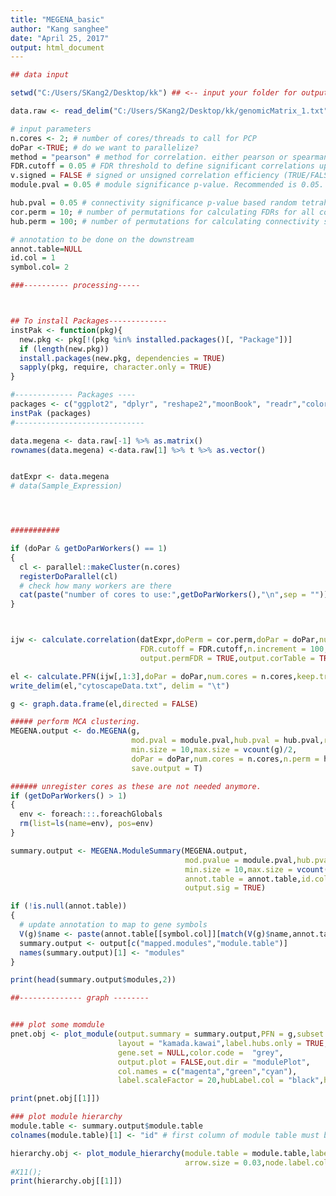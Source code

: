 ```yaml
---
title: "MEGENA_basic"
author: "Kang sanghee"
date: "April 25, 2017"
output: html_document
---
```


```r
## data input

setwd("C:/Users/SKang2/Desktop/kk") ## <-- input your folder for output

data.raw <- read_delim("C:/Users/SKang2/Desktop/kk/genomicMatrix_1.txt",delim="\t") ## <-- input your DATA

# input parameters
n.cores <- 2; # number of cores/threads to call for PCP
doPar <-TRUE; # do we want to parallelize?
method = "pearson" # method for correlation. either pearson or spearman.
FDR.cutoff = 0.05 # FDR threshold to define significant correlations upon shuffling samples.
v.signed = FALSE # signed or unsigned correlation efficiency (TRUE/FALSE)
module.pval = 0.05 # module significance p-value. Recommended is 0.05.

hub.pval = 0.05 # connectivity significance p-value based random tetrahedral networks
cor.perm = 10; # number of permutations for calculating FDRs for all correlation pairs.
hub.perm = 100; # number of permutations for calculating connectivity significance p-value.

# annotation to be done on the downstream
annot.table=NULL
id.col = 1
symbol.col= 2

###---------- processing-----



## To install Packages-------------
instPak <- function(pkg){
  new.pkg <- pkg[!(pkg %in% installed.packages()[, "Package"])]
  if (length(new.pkg))
  install.packages(new.pkg, dependencies = TRUE)
  sapply(pkg, require, character.only = TRUE)
}

#------------- Packages ----
packages <- c("ggplot2", "dplyr", "reshape2","moonBook", "readr","colorspace","MEGENA")
instPak (packages)
#-----------------------------

data.megena <- data.raw[-1] %>% as.matrix()
rownames(data.megena) <-data.raw[1] %>% t %>% as.vector()


datExpr <- data.megena
# data(Sample_Expression)




###########

if (doPar & getDoParWorkers() == 1)
{
  cl <- parallel::makeCluster(n.cores)
  registerDoParallel(cl)
  # check how many workers are there
  cat(paste("number of cores to use:",getDoParWorkers(),"\n",sep = ""))
}



ijw <- calculate.correlation(datExpr,doPerm = cor.perm,doPar = doPar,num.cores = n.cores,method = method,
                             FDR.cutoff = FDR.cutoff,n.increment = 100,is.signed = v.signed,
                             output.permFDR = TRUE,output.corTable = TRUE,saveto = NULL)

el <- calculate.PFN(ijw[,1:3],doPar = doPar,num.cores = n.cores,keep.track = FALSE)
write_delim(el,"cytoscapeData.txt", delim = "\t")

g <- graph.data.frame(el,directed = FALSE)

##### perform MCA clustering.
MEGENA.output <- do.MEGENA(g,
                           mod.pval = module.pval,hub.pval = hub.pval,remove.unsig = TRUE,
                           min.size = 10,max.size = vcount(g)/2,
                           doPar = doPar,num.cores = n.cores,n.perm = hub.perm,
                           save.output = T)

###### unregister cores as these are not needed anymore.
if (getDoParWorkers() > 1)
{
  env <- foreach:::.foreachGlobals
  rm(list=ls(name=env), pos=env)
}

summary.output <- MEGENA.ModuleSummary(MEGENA.output,
                                       mod.pvalue = module.pval,hub.pvalue = hub.pval,
                                       min.size = 10,max.size = vcount(g)/2,
                                       annot.table = annot.table,id.col = id.col,symbol.col = symbol.col,
                                       output.sig = TRUE)

if (!is.null(annot.table))
{
  # update annotation to map to gene symbols
  V(g)$name <- paste(annot.table[[symbol.col]][match(V(g)$name,annot.table[[id.col]])],V(g)$name,sep = "|")
  summary.output <- output[c("mapped.modules","module.table")]
  names(summary.output)[1] <- "modules"
}

print(head(summary.output$modules,2))

##-------------- graph --------


### plot some momdule
pnet.obj <- plot_module(output.summary = summary.output,PFN = g,subset.module = "c1_3",
                        layout = "kamada.kawai",label.hubs.only = TRUE,
                        gene.set = NULL,color.code =  "grey",
                        output.plot = FALSE,out.dir = "modulePlot",
                        col.names = c("magenta","green","cyan"),
                        label.scaleFactor = 20,hubLabel.col = "black",hubLabel.sizeProp = 1,show.topn.hubs = Inf,show.legend = TRUE)

print(pnet.obj[[1]])

### plot module hierarchy
module.table <- summary.output$module.table
colnames(module.table)[1] <- "id" # first column of module table must be labelled as "id".

hierarchy.obj <- plot_module_hierarchy(module.table = module.table,label.scaleFactor = 0.15,
                                       arrow.size = 0.03,node.label.color = "blue")
#X11();
print(hierarchy.obj[[1]])

```

